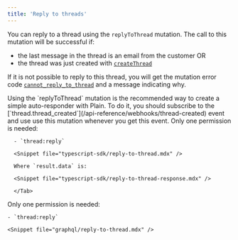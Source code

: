 ```yaml
---
title: 'Reply to threads'
---
```


You can reply to a thread using the `replyToThread` mutation. The call to this mutation will be successful if:

- the last message in the thread is an email from the customer OR
- the thread was just created with [`createThread`](/api-reference/graphql/threads/create)

If it is not possible to reply to this thread, you will get the mutation error code [`cannot_reply_to_thread`](/api-reference/graphql/error-codes#cannot_reply_to_thread) and a message indicating why.

<Info>
  Using the `replyToThread` mutation is the recommended way to create a simple auto-responder with
  Plain. To do it, you should subscribe to the
  [`thread.thread_created`](/api-reference/webhooks/thread-created) event and use use this mutation
  whenever you get this event.
</Info>

<Tabs>
  <Tab title="Typescript SDK">
      Only one permission is needed:

      - `thread:reply`

      <Snippet file="typescript-sdk/reply-to-thread.mdx" />

      Where `result.data` is:

      <Snippet file="typescript-sdk/reply-to-thread-response.mdx" />

      </Tab>

  <Tab title="GraphQL">
    Only one permission is needed:

    - `thread:reply`

    <Snippet file="graphql/reply-to-thread.mdx" />

  </Tab>

</Tabs>

